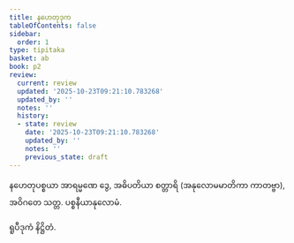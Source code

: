 ```yaml
---
title: နဟေတုဒုက
tableOfContents: false
sidebar:
  order: 1
type: tipitaka
basket: ab
book: p2
review:
  current: review
  updated: '2025-10-23T09:21:10.783268'
  updated_by: ''
  notes: ''
  history:
  - state: review
    date: '2025-10-23T09:21:10.783268'
    updated_by: ''
    notes: ''
    previous_state: draft
---
```



<ReviewStatus review={frontmatter.review} showDetails={true} />

<HypothesisAnnotation frontmatter={frontmatter} />

<DynamicBreadcrumb />

<Division number="132" book="p2" e="ch" v="38" p="95">

<Paragraph number="850" book="p2">
နဟေတုပစ္စယာ အာရမ္မဏေ ဒွေ, အဓိပတိယာ စတ္တာရိ (အနုလောမမာတိကာ ကာတဗ္ဗာ), အဝိဂတေ သတ္တ.

</Paragraph>
</Division>

<Paragraph number="851" type="center" book="p2">
ပစ္စနီယာနုလောမံ.

  
ရူပီဒုကံ နိဋ္ဌိတံ.
</Paragraph>